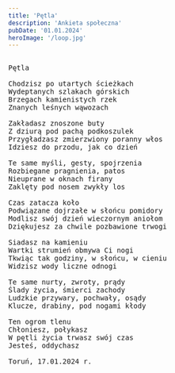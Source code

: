 ```yaml
---
title: 'Pętla'
description: 'Ankieta społeczna'
pubDate: '01.01.2024'
heroImage: '/loop.jpg'
---
```

<pre>

Pętla

Chodzisz po utartych ścieżkach
Wydeptanych szlakach górskich
Brzegach kamienistych rzek
Znanych leśnych wąwozach

Zakładasz znoszone buty
Z dziurą pod pachą podkoszulek
Przygładzasz zmierzwiony poranny włos
Idziesz do przodu, jak co dzień

Te same myśli, gesty, spojrzenia
Rozbiegane pragnienia, patos
Nieuprane w oknach firany
Zaklęty pod nosem zwykły los

Czas zatacza koło
Podwiązane dojrzałe w słońcu pomidory
Modlisz swój dzień wieczornym aniołom
Dziękujesz za chwile pozbawione trwogi

Siadasz na kamieniu
Wartki strumień obmywa Ci nogi
Tkwiąc tak godziny, w słońcu, w cieniu
Widzisz wody liczne odnogi

Te same nurty, zwroty, prądy
Ślady życia, śmierci zachody
Ludzkie przywary, pochwały, osądy
Klucze, drabiny, pod nogami kłody

Ten ogrom tlenu
Chłoniesz, połykasz
W pętli życia trwasz swój czas
Jesteś, oddychasz

Toruń, 17.01.2024 r.
  
</pre>

